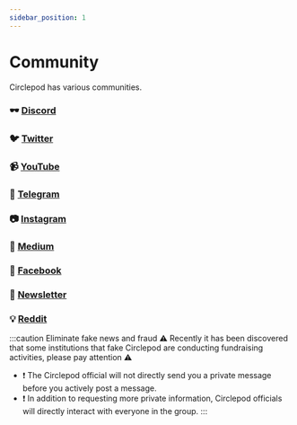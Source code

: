 ```yaml
---
sidebar_position: 1
---
```


# Community

Circlepod has various communities. 

### 🕶 [Discord](https://discord.com/invite/sVNJ5tb8wR)

### 🐦 [Twitter](https://twitter.com/CirclepodP)

### 📹 [YouTube](https://www.youtube.com/channel/UCH-HXR7OgqpZdfe6__iXuJA)

### 💬 [Telegram](https://t.me/circlepod)

### 📷 [Instagram](https://www.instagram.com/circlepodp/)

### 📰 [Medium](https://medium.com/circlepod-labs)

### 📣 [Facebook](https://www.facebook.com/CirclepodP/)

### 📩 [Newsletter](https://subscription.circlepod.app/?via=twitter-profile-webview)

### 💡 [Reddit](https://www.reddit.com/r/circlepod/)

:::caution Eliminate fake news and fraud
⚠️ Recently it has been discovered that some institutions that fake Circlepod are conducting fundraising activities, please pay attention ⚠️ 
- ❗️ The Circlepod official will not directly send you a private message before you actively post a message.
- ❗️ In addition to requesting more private information, Circlepod officials will directly interact with everyone in the group.
:::


